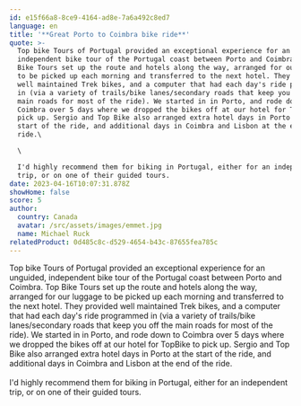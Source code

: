 ```yaml
---
id: e15f66a8-8ce9-4164-ad8e-7a6a492c8ed7
language: en
title: '**Great Porto to Coimbra bike ride**'
quote: >-
  Top bike Tours of Portugal provided an exceptional experience for an unguided,
  independent bike tour of the Portugal coast between Porto and Coimbra. Top
  Bike Tours set up the route and hotels along the way, arranged for our luggage
  to be picked up each morning and transferred to the next hotel. They provided
  well maintained Trek bikes, and a computer that had each day's ride programmed
  in (via a variety of trails/bike lanes/secondary roads that keep you off the
  main roads for most of the ride). We started in in Porto, and rode down to
  Coimbra over 5 days where we dropped the bikes off at our hotel for TopBike to
  pick up. Sergio and Top Bike also arranged extra hotel days in Porto at the
  start of the ride, and additional days in Coimbra and Lisbon at the end of the
  ride.\

  \

  I'd highly recommend them for biking in Portugal, either for an independent
  trip, or on one of their guided tours.
date: 2023-04-16T10:07:31.878Z
showHome: false
score: 5
author:
  country: Canada
  avatar: /src/assets/images/emmet.jpg
  name: Michael Ruck
relatedProduct: 0d485c8c-d529-4654-b43c-87655fea785c
---
```


Top bike Tours of Portugal provided an exceptional experience for an unguided,
independent bike tour of the Portugal coast between Porto and Coimbra. Top Bike
Tours set up the route and hotels along the way, arranged for our luggage to be
picked up each morning and transferred to the next hotel. They provided well
maintained Trek bikes, and a computer that had each day's ride programmed in
(via a variety of trails/bike lanes/secondary roads that keep you off the main
roads for most of the ride). We started in in Porto, and rode down to Coimbra
over 5 days where we dropped the bikes off at our hotel for TopBike to pick up.
Sergio and Top Bike also arranged extra hotel days in Porto at the start of the
ride, and additional days in Coimbra and Lisbon at the end of the ride.\
\
I'd highly recommend them for biking in Portugal, either for an independent
trip, or on one of their guided tours.
